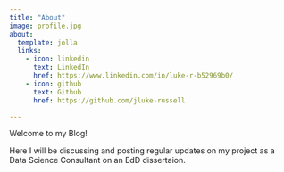 ```yaml
---
title: "About"
image: profile.jpg
about:
  template: jolla
  links:
    - icon: linkedin
      text: LinkedIn
      href: https://www.linkedin.com/in/luke-r-b52969b0/
    - icon: github
      text: Github
      href: https://github.com/jluke-russell

---
```


Welcome to my Blog! 

Here I will be discussing and posting regular updates on my project as a Data Science Consultant on an EdD dissertaion. 

